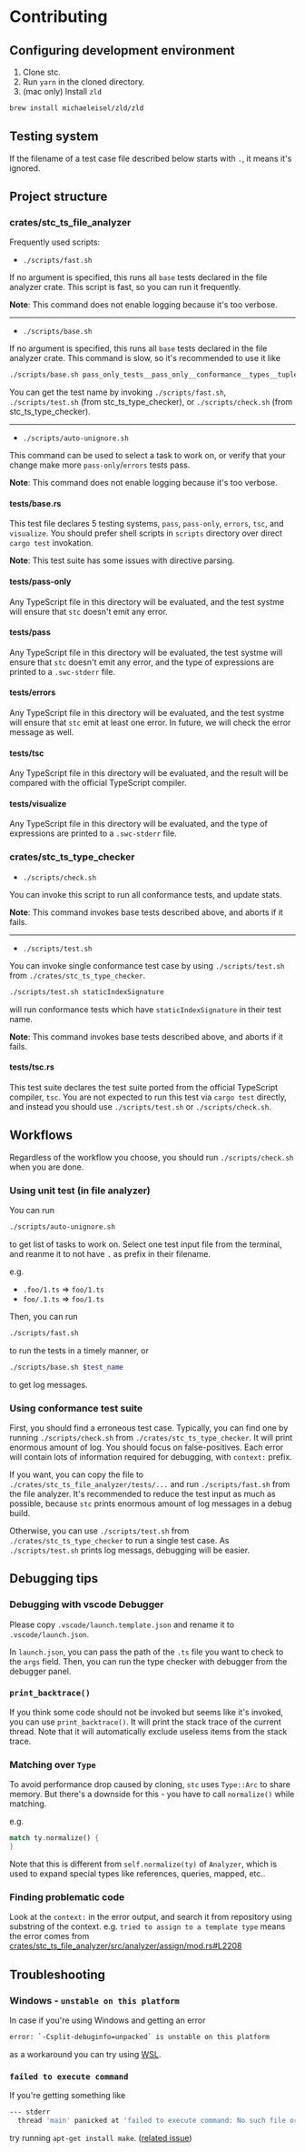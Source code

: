 # Contributing

## Configuring development environment

1. Clone stc.
2. Run `yarn` in the cloned directory.
3. (mac only) Install `zld`

```sh
brew install michaeleisel/zld/zld
```

## Testing system

If the filename of a test case file described below starts with `.`, it means it's ignored.

## Project structure

### crates/stc_ts_file_analyzer

Frequently used scripts:

- `./scripts/fast.sh`

If no argument is specified, this runs all `base` tests declared in the file analyzer crate.
This script is fast, so you can run it frequently.

**Note**: This command does not enable logging because it's too verbose.

---

- `./scripts/base.sh`

If no argument is specified, this runs all `base` tests declared in the file analyzer crate.
This command is slow, so it's recommended to use it like

```bash
./scripts/base.sh pass_only_tests__pass_only__conformance__types__tuple__variadicTuples1__3_ts
```

You can get the test name by invoking `./scripts/fast.sh`, `./scripts/test.sh` (from stc_ts_type_checker), or `./scripts/check.sh` (from stc_ts_type_checker).

---

- `./scripts/auto-unignore.sh`

This command can be used to select a task to work on, or verify that your change make more `pass-only`/`errors` tests pass.

**Note**: This command does not enable logging because it's too verbose.

#### tests/base.rs

This test file declares 5 testing systems, `pass`, `pass-only`, `errors`, `tsc`, and `visualize`.
You should prefer shell scripts in `scripts` directory over direct `cargo test` invokation.

**Note**: This test suite has some issues with directive parsing.

#### tests/pass-only

Any TypeScript file in this directory will be evaluated, and the test systme will ensure that `stc` doesn't emit any error.

#### tests/pass

Any TypeScript file in this directory will be evaluated, the test systme will ensure that `stc` doesn't emit any error, and the type of expressions are printed to a `.swc-stderr` file.

#### tests/errors

Any TypeScript file in this directory will be evaluated, and the test systme will ensure that `stc` emit at least one error.
In future, we will check the error message as well.

#### tests/tsc

Any TypeScript file in this directory will be evaluated, and the result will be compared with the official TypeScript compiler.

#### tests/visualize

Any TypeScript file in this directory will be evaluated, and the type of expressions are printed to a `.swc-stderr` file.

### crates/stc_ts_type_checker

- `./scripts/check.sh`

You can invoke this script to run all conformance tests, and update stats.

**Note**: This command invokes base tests described above, and aborts if it fails.

---

- `./scripts/test.sh`

You can invoke single conformance test case by using `./scripts/test.sh` from `./crates/stc_ts_type_checker`.

```bash
./scripts/test.sh staticIndexSignature
```

will run conformance tests which have `staticIndexSignature` in their test name.

**Note**: This command invokes base tests described above, and aborts if it fails.

#### tests/tsc.rs

This test suite declares the test suite ported from the official TypeScript compiler, `tsc`.
You are not expected to run this test via `cargo test` directly, and instead you should use `./scripts/test.sh` or `./scripts/check.sh`.

## Workflows

Regardless of the workflow you choose, you should run `./scripts/check.sh` when you are done.

### Using unit test (in file analyzer)

You can run

```bash
./scripts/auto-unignore.sh
```

to get list of tasks to work on.
Select one test input file from the terminal, and reanme it to not have `.` as prefix in their filename.

e.g.

- `.foo/1.ts` => `foo/1.ts`
- `foo/.1.ts` => `foo/1.ts`

Then, you can run

```bash
./scripts/fast.sh
```

to run the tests in a timely manner, or

```bash
./scripts/base.sh $test_name
```

to get log messages.

### Using conformance test suite

First, you should find a erroneous test case.
Typically, you can find one by running `./scripts/check.sh` from `./crates/stc_ts_type_checker`.
It will print enormous amount of log.
You should focus on false-positives.
Each error will contain lots of information required for debugging, with `context:` prefix.

If you want, you can copy the file to `./crates/stc_ts_file_analyzer/tests/...` and run `./scripts/fast.sh` from the file analyzer.
It's recommended to reduce the test input as much as possible, because `stc` prints enormous amount of log messages in a debug build.

Otherwise, you can use `./scripts/test.sh` from `./crates/stc_ts_type_checker` to run a single test case.
As `./scripts/test.sh` prints log messags, debugging will be easier.

## Debugging tips

### Debugging with vscode Debugger

Please copy `.vscode/launch.template.json` and rename it to `.vscode/launch.json`.

In `launch.json`, you can pass the path of the `.ts` file you want to check to the `args` field.
Then, you can run the type checker with debugger from the debugger panel.

### `print_backtrace()`

If you think some code should not be invoked but seems like it's invoked, you can use `print_backtrace()`.
It will print the stack trace of the current thread.
Note that it will automatically exclude useless items from the stack trace.

### Matching over `Type`

To avoid performance drop caused by cloning, `stc` uses `Type::Arc` to share memory.
But there's a downside for this - you have to call `normalize()` while matching.

e.g.

```rust
match ty.normalize() {
}
```

Note that this is different from `self.normalize(ty)` of `Analyzer`, which is used to expand special types like references, queries, mapped, etc..

### Finding problematic code

Look at the `context:` in the error output, and search it from repository using substring of the context.
e.g. `tried to assign to a template type` means the error comes from [crates/stc_ts_file_analyzer/src/analyzer/assign/mod.rs#L2208](https://github.com/dudykr/stc/blob/1c73ce5fa87ec789ead108c5c6876e8089b1e5de/crates/stc_ts_file_analyzer/src/analyzer/assign/mod.rs#L2208)

## Troubleshooting

### Windows - `unstable on this platform`

In case if you're using Windows and getting an error

```sh
error: `-Csplit-debuginfo=unpacked` is unstable on this platform
```

as a workaround you can try using [WSL](https://learn.microsoft.com/en-us/windows/wsl/).

### `failed to execute command`

If you're getting something like

```sh
--- stderr
  thread 'main' panicked at 'failed to execute command: No such file or directory (os error 2)', /home/ubuntu/.cargo/registry/src/github.com-1ecc6299db9ec823/tikv-jemalloc-sys-0.5.2+5.3.0-patched/build.rs:326:19
```

try running `apt-get install make`. ([related issue](https://github.com/gnzlbg/jemallocator/issues/148#issuecomment-619373613))
